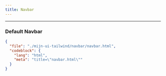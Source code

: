 ```yaml
---
title: Navbar
---
```



---

### Default Navbar

<TWComponentPreview
  className="block max-h-[600px] overflow-y-auto p-0"
  src="/navbar/navbar-preview">
  <ScrollableSkeleton />
</TWComponentPreview>

```json doc-gen:file
{
  "file": "./mijn-ui-tailwind/navbar/navbar.html",
  "codeblock": {
    "lang": "html",
    "meta": "title=\"navbar.html\""
  }
}
```

